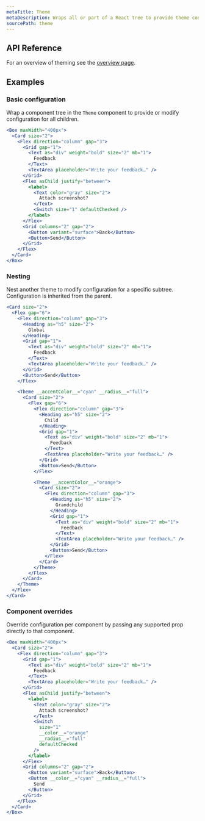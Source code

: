 ```yaml
---
metaTitle: Theme
metaDescription: Wraps all or part of a React tree to provide theme configuration.
sourcePath: theme
---
```


## API Reference

For an overview of theming see the [overview page](/themes/docs/theme/overview).

<ThemesPropsTable name="Theme" />

## Examples

### Basic configuration

Wrap a component tree in the `Theme` component to provide or modify configuration for all children.

```jsx live=true
<Box maxWidth="400px">
  <Card size="2">
    <Flex direction="column" gap="3">
      <Grid gap="1">
        <Text as="div" weight="bold" size="2" mb="1">
          Feedback
        </Text>
        <TextArea placeholder="Write your feedback…" />
      </Grid>
      <Flex asChild justify="between">
        <label>
          <Text color="gray" size="2">
            Attach screenshot?
          </Text>
          <Switch size="1" defaultChecked />
        </label>
      </Flex>
      <Grid columns="2" gap="2">
        <Button variant="surface">Back</Button>
        <Button>Send</Button>
      </Grid>
    </Flex>
  </Card>
</Box>
```

### Nesting

Nest another theme to modify configuration for a specific subtree. Configuration is inherited from the parent.

```jsx live=true scroll=true line=16,32
<Card size="2">
  <Flex gap="6">
    <Flex direction="column" gap="3">
      <Heading as="h5" size="2">
        Global
      </Heading>
      <Grid gap="1">
        <Text as="div" weight="bold" size="2" mb="1">
          Feedback
        </Text>
        <TextArea placeholder="Write your feedback…" />
      </Grid>
      <Button>Send</Button>
    </Flex>

    <Theme __accentColor__="cyan" __radius__="full">
      <Card size="2">
        <Flex gap="6">
          <Flex direction="column" gap="3">
            <Heading as="h5" size="2">
              Child
            </Heading>
            <Grid gap="1">
              <Text as="div" weight="bold" size="2" mb="1">
                Feedback
              </Text>
              <TextArea placeholder="Write your feedback…" />
            </Grid>
            <Button>Send</Button>
          </Flex>

          <Theme __accentColor__="orange">
            <Card size="2">
              <Flex direction="column" gap="3">
                <Heading as="h5" size="2">
                  Grandchild
                </Heading>
                <Grid gap="1">
                  <Text as="div" weight="bold" size="2" mb="1">
                    Feedback
                  </Text>
                  <TextArea placeholder="Write your feedback…" />
                </Grid>
                <Button>Send</Button>
              </Flex>
            </Card>
          </Theme>
        </Flex>
      </Card>
    </Theme>
  </Flex>
</Card>
```

### Component overrides

Override configuration per component by passing any supported prop directly to that component.

```jsx live=true line=15,20
<Box maxWidth="400px">
  <Card size="2">
    <Flex direction="column" gap="3">
      <Grid gap="1">
        <Text as="div" weight="bold" size="2" mb="1">
          Feedback
        </Text>
        <TextArea placeholder="Write your feedback…" />
      </Grid>
      <Flex asChild justify="between">
        <label>
          <Text color="gray" size="2">
            Attach screenshot?
          </Text>
          <Switch
            size="1"
            __color__="orange"
            __radius__="full"
            defaultChecked
          />
        </label>
      </Flex>
      <Grid columns="2" gap="2">
        <Button variant="surface">Back</Button>
        <Button __color__="cyan" __radius__="full">
          Send
        </Button>
      </Grid>
    </Flex>
  </Card>
</Box>
```
